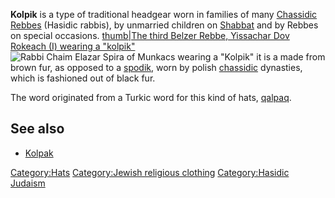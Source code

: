 '''Kolpik''' is a type of traditional headgear worn in families of many [[Chassidic]] [[Rebbes]] (Hasidic rabbis), by unmarried children on [[Shabbat]] and by Rebbes on special occasions.
[[image:Belz1.jpg|thumb|The third Belzer Rebbe, Yissachar Dov Rokeach (I) wearing a "kolpik"]]
[[Image:תמונות ופקסמיליות שונות 166.jpg|thumb|Rabbi Chaim Elazar Spira of Munkacs wearing a "Kolpik"]]
it is a made from brown fur, as opposed to a [[spodik]], worn by polish [[chassidic]] dynasties, which is fashioned out of black fur.

The word originated from a Turkic word for this kind of hats, [[qalpaq]].

==See also==
*[[Kolpak]]

{{judaism-stub}}
{{clothing-stub}}

{{no references}}

[[Category:Hats]]
[[Category:Jewish religious clothing]]
[[Category:Hasidic Judaism]]